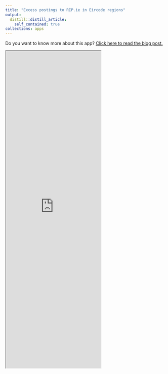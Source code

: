 ```yaml
---
title: "Excess postings to RIP.ie in Eircode regions"
output:
  distill::distill_article:
    self_contained: true
collections: apps
---
```


Do you want to know more about this app? [Click here to read the blog post.](https://www.hamilton.ie/covid19/posts/2020-08-19-2020-08-indictorsofexcessmortalityfromripie/)

<iframe src="https://rstudioserver.hamilton.ie:3838/users/aparnell/RIP_data/" class="l-screen-inset shaded" height = "1000px"></iframe>